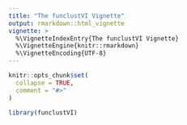 ```yaml
---
title: "The funclustVI Vignette"
output: rmarkdown::html_vignette
vignette: >
  %\VignetteIndexEntry{The funclustVI Vignette}
  %\VignetteEngine{knitr::rmarkdown}
  %\VignetteEncoding{UTF-8}
---
```


```r
knitr::opts_chunk$set(
  collapse = TRUE,
  comment = "#>"
)
```

```r
library(funclustVI)
```
